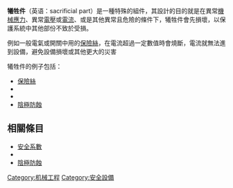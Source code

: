 {{unreferenced|time=2013-12-17T04:26:55+00:00}}
'''犧牲件'''（英语：sacrificial part）是一種特殊的組件，其設計的目的就是在異常[[應力|機械應力]]、異常[[電壓|電壓]]或[[電流|電流]]、或是其他異常且危險的條件下，犧牲件會先損壞，以保護系統中其他部份不致於受損。

例如一般電氣或開關中用的[[保險絲|保險絲]]，在電流超過一定數值時會燒斷，電流就無法進到設備，避免設備損壞或其他更大的災害

犧牲件的例子包括：
* [[保險絲|保險絲]]
* {{link-en|爆炸隔膜|Burst disk}}
* {{link-en|安全销|Shear pin}}
* [[陰極防蝕|陰極防蝕]]

== 相關條目 ==
* [[安全系數|安全系數]]
* {{link-en|過度設計|Overengineering}}
* [[陰極防蝕|陰極防蝕]]

[[Category:机械工程|Category:机械工程]]
[[Category:安全設備|Category:安全設備]]

{{Tech-stub}}